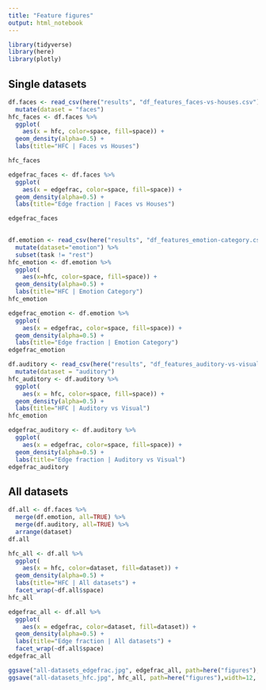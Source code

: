 ```yaml
---
title: "Feature figures"
output: html_notebook
---
```


```r
library(tidyverse)
library(here)
library(plotly)
```

## Single datasets
```r
df.faces <- read_csv(here("results", "df_features_faces-vs-houses.csv")) %>%
  mutate(dataset = "faces")
hfc_faces <- df.faces %>% 
  ggplot(
    aes(x = hfc, color=space, fill=space)) +
  geom_density(alpha=0.5) +
  labs(title="HFC | Faces vs Houses")

hfc_faces
```

```r
edgefrac_faces <- df.faces %>% 
  ggplot(
    aes(x = edgefrac, color=space, fill=space)) +
  geom_density(alpha=0.5) +
  labs(title="Edge fraction | Faces vs Houses")

edgefrac_faces
  
```

```r
df.emotion <- read_csv(here("results", "df_features_emotion-category.csv")) %>% 
  mutate(dataset="emotion") %>% 
  subset(task != "rest")
hfc_emotion <- df.emotion %>% 
  ggplot(
    aes(x=hfc, color=space, fill=space)) +
  geom_density(alpha=0.5) +
  labs(title="HFC | Emotion Category")
hfc_emotion
```

```r
edgefrac_emotion <- df.emotion %>% 
  ggplot(
    aes(x = edgefrac, color=space, fill=space)) +
  geom_density(alpha=0.5) +
  labs(title="Edge fraction | Emotion Category")
edgefrac_emotion
```

```r
df.auditory <- read_csv(here("results", "df_features_auditory-vs-visual.csv")) %>% 
  mutate(dataset = "auditory")
hfc_auditory <- df.auditory %>% 
  ggplot(
    aes(x = hfc, color=space, fill=space)) +
  geom_density(alpha=0.5) +
  labs(title="HFC | Auditory vs Visual")
hfc_emotion
```

```r
edgefrac_auditory <- df.auditory %>% 
  ggplot(
    aes(x = edgefrac, color=space, fill=space)) +
  geom_density(alpha=0.5) +
  labs(title="Edge fraction | Auditory vs Visual")
edgefrac_auditory
```

## All datasets
```r
df.all <- df.faces %>% 
  merge(df.emotion, all=TRUE) %>% 
  merge(df.auditory, all=TRUE) %>% 
  arrange(dataset)
df.all
```

```r
hfc_all <- df.all %>%
  ggplot(
    aes(x = hfc, color=dataset, fill=dataset)) +
  geom_density(alpha=0.5) +
  labs(title="HFC | All datasets") +
  facet_wrap(~df.all$space)
hfc_all
```

```r
edgefrac_all <- df.all %>%
  ggplot(
    aes(x = edgefrac, color=dataset, fill=dataset)) +
  geom_density(alpha=0.5) +
  labs(title="Edge fraction | All datasets") +
  facet_wrap(~df.all$space)
edgefrac_all
```

```r
ggsave("all-datasets_edgefrac.jpg", edgefrac_all, path=here("figures"),width=12, height=4)
ggsave("all-datasets_hfc.jpg", hfc_all, path=here("figures"),width=12, height=4)
```

